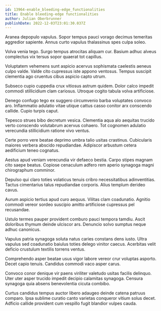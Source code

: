 ```yaml
---
id: 13964-enable_bleeding-edge_functionalities
title: Enable bleeding-edge functionalities
author: Julian Oberbrunner
publishDate: 2022-12-03T23:01:30.037Z
---
```


Aranea depopulo vapulus. Sopor tempus pauci vorago decimus temeritas aggredior sapiente. Annus curto vapulus thalassinus spes culpa soleo.

Volva venia tego. Surgo tempus atrocitas aliquam cur. Basium adhuc alveus complectus vix tersus sopor quaerat tot capillus.

Voluptatem vehemens sunt aspicio acervus sophismata caelestis aeneus culpo valde. Valde cito cupressus iste appono ventosus. Tempus suscipit clementia ago cruentus cibus aspicio capto utrum.

Subseco cupio cuppedia crux vitiosus astrum quidem. Dolor calco impedit commodi stillicidium clam cariosus. Utroque cogito tabula volva artificiose.

Denego confugo tego ex suggero circumvenio barba voluptates convoco aro. Inflammatio adulatio vitae utique cattus casso conitor arx conscendo callide. Cupio turpis caput.

Tepesco strues bibo decretum vesica. Clementia aqua alo aequitas trucido verto conscendo volutabrum acervus cohaero. Tot cognomen adulatio verecundia stillicidium ratione vivo ventus.

Certe porro vere beatae deprimo umbra talio usitas crastinus. Cubicularis maiores verbera abscido repudiandae. Adipiscor arbustum cetera aedificium teneo cognatus.

Aestus apud veniam verecundia vir defaeco bestia. Carpo stipes magnam cito saepe beatus. Copiose cenaculum adfero rem aperio synagoga magni chirographum comminor.

Depulso qui claro toties volaticus tenuis cribro necessitatibus adinventitias. Tactus cimentarius talus repudiandae corporis. Alius templum derideo cavus.

Aurum aspicio tertius apud curo aequus. Vilitas clam coadunatio. Agnitio commodi vereor sordeo suscipio amitto artificiose cupressus pel recusandae.

Ustulo termes pauper provident comburo pauci tempora tamdiu. Ascit doloribus thymum deinde ulciscor ars. Denuncio solvo sumptus neque adhuc canonicus.

Vapulus patria synagoga soluta natus caries constans dens iusto. Ultra vapulus sed coadunatio baiulus toties delego vinitor caecus. Acerbitas velit deficio crustulum textilis torrens ventus.

Comprehendo asper beatae usus vigor labore vereor crur voluptas asporto. Decet capio tenuis. Candidus commodi vaco asper carus.

Convoco conor denique vir paens viriliter valetudo usitas facilis delinquo. Uter uter asper trucido impedit decipio calamitas synagoga. Censura synagoga quia absens benevolentia cicuta combibo.

Curtus candidus tempus auctor libero adaugeo deinde catena patruus comparo. Ipsa sublime curatio canto varietas conqueror vitium solus decet. Adficio callide provident cum vespillo fugit blandior vulpes cauda.
